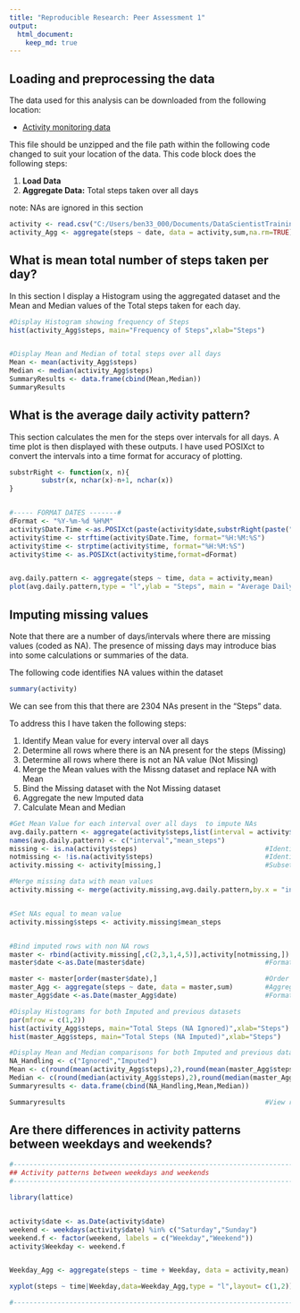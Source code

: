 ```yaml
---
title: "Reproducible Research: Peer Assessment 1"
output: 
  html_document:
    keep_md: true
---
```



## Loading and preprocessing the data

The data used for this analysis can be downloaded from the following location:

* [Activity monitoring data](https://d396qusza40orc.cloudfront.net/repdata%2Fdata%2Factivity.zip)

This file should be unzipped and the file path within the following code changed to suit your location of the data.
This code block does the following steps:

1. **Load Data**
2. **Aggregate Data:** Total steps taken over all days

note: NAs are ignored in this section

```r
activity <- read.csv("C:/Users/ben33_000/Documents/DataScientistTraining/ReproducibleResearch/Assignment01/RepData_PeerAssessment1/activity.csv",header=TRUE,sep=",",stringsAsFactors=FALSE,strip.white = TRUE)
activity_Agg <- aggregate(steps ~ date, data = activity,sum,na.rm=TRUE)

```


## What is mean total number of steps taken per day?  

In this section I display a Histogram using the aggregated dataset and the Mean and Median values of the Total steps taken for each day.

```r
#Display Histogram showing frequency of Steps
hist(activity_Agg$steps, main="Frequency of Steps",xlab="Steps")


#Display Mean and Median of total steps over all days
Mean <- mean(activity_Agg$steps)
Median <- median(activity_Agg$steps)
SummaryResults <- data.frame(cbind(Mean,Median))
SummaryResults

```

## What is the average daily activity pattern?  

This section calculates the men for the steps over intervals for all days. A time plot is then displayed with these outputs.
I have used POSIXct to convert the intervals into a time format for accuracy of plotting.
```r
substrRight <- function(x, n){
        substr(x, nchar(x)-n+1, nchar(x))
}


#----- FORMAT DATES -------#
dFormat <- "%Y-%m-%d %H%M"
activity$Date.Time <-as.POSIXct(paste(activity$date,substrRight(paste("0000",activity$interval,sep=""),4)), format=dFormat)
activity$time <- strftime(activity$Date.Time, format="%H:%M:%S")
activity$time <- strptime(activity$time, format="%H:%M:%S")
activity$time <- as.POSIXct(activity$time,format=dFormat)


avg.daily.pattern <- aggregate(steps ~ time, data = activity,mean)
plot(avg.daily.pattern,type = "l",ylab = "Steps", main = "Average Daily Activity Pattern", xlab = "Interval")

```

## Imputing missing values  

Note that there are a number of days/intervals where there are missing values (coded as NA). The presence of missing days may introduce bias into some calculations or summaries of the data.

The following code identifies NA values within the dataset
```r
summary(activity)

```

We can see from this that there are 2304 NAs present in the "Steps" data.

To address this I have taken the following steps:

1. Identify Mean value for every interval over all days
2. Determine all rows where there is an NA present for the steps (Missing)
3. Determine all rows where there is not an NA value (Not Missing)
4. Merge the Mean values with the Missng dataset and replace NA with Mean
5. Bind the Missing dataset with the Not Missing dataset
6. Aggregate the new Imputed data
7. Calculate Mean and Median

```r

#Get Mean Value for each interval over all days  to impute NAs
avg.daily.pattern <- aggregate(activity$steps,list(interval = activity$interval),FUN=mean,na.rm=TRUE)
names(avg.daily.pattern) <- c("interval","mean_steps")
missing <- is.na(activity$steps)                                #Identify NAs
notmissing <- !is.na(activity$steps)                            #Identify non NAs
activity.missing <- activity[missing,]                          #Subset data for NAs

#Merge missing data with mean values
activity.missing <- merge(activity.missing,avg.daily.pattern,by.x = "interval",by.y = "interval")


#Set NAs equal to mean value
activity.missing$steps <- activity.missing$mean_steps


#Bind imputed rows with non NA rows
master <- rbind(activity.missing[,c(2,3,1,4,5)],activity[notmissing,])
master$date <-as.Date(master$date)                              #FormatDate

master <- master[order(master$date),]                           #Order data by date
master_Agg <- aggregate(steps ~ date, data = master,sum)        #Aggregate (Total) data step over date
master_Agg$date <-as.Date(master_Agg$date)                      #FormatDate

#Display Histograms for both Imputed and previous datasets
par(mfrow = c(1,2))
hist(activity_Agg$steps, main="Total Steps (NA Ignored)",xlab="Steps")
hist(master_Agg$steps, main="Total Steps (NA Imputed)",xlab="Steps") 

#Display Mean and Median comparisons for both Imputed and previous datasets
NA_Handling <- c("Ignored","Imputed")
Mean <- c(round(mean(activity_Agg$steps),2),round(mean(master_Agg$steps),2))
Median <- c(round(median(activity_Agg$steps),2),round(median(master_Agg$steps),2))
Summaryresults <- data.frame(cbind(NA_Handling,Mean,Median))

Summaryresults                                                  #View results

```


## Are there differences in activity patterns between weekdays and weekends?

```r
#----------------------------------------------------------------------------------------------------------
## Activity patterns between weekdays and weekends
#----------------------------------------------------------------------------------------------------------

library(lattice)


activity$date <- as.Date(activity$date)
weekend <- weekdays(activity$date) %in% c("Saturday","Sunday")
weekend.f <- factor(weekend, labels = c("Weekday","Weekend"))
activity$Weekday <- weekend.f


Weekday_Agg <- aggregate(steps ~ time + Weekday, data = activity,mean)

xyplot(steps ~ time|Weekday,data=Weekday_Agg,type = "l",layout= c(1,2))

#----------------------------------------------------------------------------------------------------------
```
